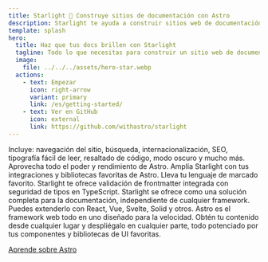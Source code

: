 ```yaml
---
title: Starlight 🌟 Construye sitios de documentación con Astro
description: Starlight te ayuda a construir sitios web de documentación hermosos y de alto rendimiento utilizando Astro.
template: splash
hero:
  title: Haz que tus docs brillen con Starlight
  tagline: Todo lo que necesitas para construir un sitio web de documentación estelar. Rápido, accesible y fácil de usar.
  image:
    file: ../../../assets/hero-star.webp
  actions:
    - text: Empezar
      icon: right-arrow
      variant: primary
      link: /es/getting-started/
    - text: Ver en GitHub
      icon: external
      link: https://github.com/withastro/starlight
---
```



<CardGrid stagger>
  <Card title="Documentación que deleita" icon="open-book">
    Incluye: navegación del sitio, búsqueda, internacionalización, SEO, tipografía fácil de leer, resaltado de código, modo oscuro y mucho más.
  </Card>
  <Card title="Impulsado por Astro" icon="rocket">
    Aprovecha todo el poder y rendimiento de Astro. Amplía Starlight con tus integraciones y bibliotecas favoritas de Astro.
  </Card>
  <Card title="Markdown, Markdoc y MDX" icon="document">
    Lleva tu lenguaje de marcado favorito. Starlight te ofrece validación de frontmatter integrada con seguridad de tipos en TypeScript.
  </Card>
  <Card title="Lleva tus propios componentes de UI" icon="puzzle">
    Starlight se ofrece como una solución completa para la documentación, independiente de cualquier framework. Puedes extenderlo con React, Vue, Svelte, Solid y otros.
  </Card>
</CardGrid>

<AboutAstro title="Presentado por">
Astro es el framework web todo en uno diseñado para la velocidad. Obtén tu contenido desde cualquier lugar y despliégalo en cualquier parte, todo potenciado por tus componentes y bibliotecas de UI favoritas.

[Aprende sobre Astro](https://astro.build/)

</AboutAstro>
